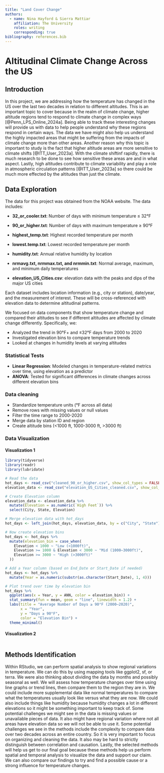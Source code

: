 ```yaml
---
title: "Land Cover Change"
authors:
  - name: Nina Hayford & Sierra Mattiar
    affiliation: The University
    roles: writing
    corresponding: true
bibliography: references.bib
---
```


# Altitudinal Climate Change Across the US

## Introduction

In this project, we are addressing how the temperature has changed in the US over the last two decades in relation to different altitudes. This is an important topic to cover because in the realm of climate change, higher altitude regions tend to respond to climate change in complex ways [@Penn_LPS_Online_2024a]. Being able to track these interesting changes will provide us with data to help people understand why these regions respond in certain ways. The data we have might also help us understand the highly impacted areas that might be suffering from the impacts of climate change more than other areas. Another reason why this topic is important to study is the fact that higher altitude areas are more sensitive to climate shifts [@ITT_User_2023a]. With the climate shiftinf rapidly, there is much research to be done to see how sensitive these areas are and in what aspect. Lastly, high altitudes contribute to climate variability and play a role in atmospheric circulation patterns [@ITT_User_2023a] so there could be much more effected by the altitudes than just the climate.

## Data Exploration

The data for this project was obtained from the NOAA website. The data includes:

-   **32_or_cooler.txt**: Number of days with minimum temperature ≤ 32°F

-   **90_or_higher.txt**: Number of days with maximum temperature ≥ 90°F

-   **highest_temp.txt**: Highest recorded temperature per month

-   **lowest.temp.txt**: Lowest recorded temperature per month

-   **humidity.txt**: Annual relative humidity by location

-   **nrmavg.txt, nrmmax.txt, and nrmmin.txt**: Normal average, maximum, and minimum daily temperatures

-   **elevation_US_Cities.csv**: elevation data with the peaks and dips of the major US cities

Each dataset includes location information (e.g., city or station), date/year, and the measurement of interest. These will be cross-referenced with elevation data to determine altitudinal patterns.

We focused on data components that show temperature change and compared their altitudes to see if different altitudes are affected by climate change differently. Specifically, we:

- Analyzed the trend in 90°F+ and ≤32°F days from 2000 to 2020
- Investigated elevation bins to compare temperature trends
- Looked at changes in humidity levels at varying altitudes

### Statistical Tests 
- **Linear Regression**: Modeled changes in temperature-related metrics over time, using elevation as a predictor
- **ANOVA**: Tested for significant differences in climate changes across different elevation bins

### Data cleaning 
- Standardize temperature units (°F across all data)
- Remove rows with missing values or null values 
- Filter the time range to 2000-2020
- Merge data by station ID and region
- Create altitude bins (<1000 ft, 1000-3000 ft, >3000 ft)

### Data Visualization 
#### Visualization 1
```r
library(tidyverse)
library(readr)
library(lubridate)

# Read the data
hot_days <- read_csv("cleaned_90_or_higher.csv", show_col_types = FALSE)
elevation_data <- read_csv("elevation_US_Cities_cleaned.csv", show_col_types = FALSE)

# Create Elevation column
elevation_data <- elevation_data %>%
  mutate(Elevation = as.numeric(`High Feet`)) %>%
  select(City, State, Elevation)

# Merge elevation data with hot_days
hot_days <- left_join(hot_days, elevation_data, by = c("City", "State"))

# Now create elevation bins
hot_days <- hot_days %>%
  mutate(elevation_bin = case_when(
    Elevation < 1000 ~ "Low (<1000ft)",
    Elevation >= 1000 & Elevation < 3000 ~ "Mid (1000–3000ft)",
    Elevation >= 3000 ~ "High (>3000ft)"
  ))

```

```r
# Add a Year column (based on End_Date or Start_Date if needed)
hot_days <- hot_days %>%
  mutate(Year = as.numeric(substr(as.character(Start_Date), 1, 4)))

# Plot trend over time by elevation bin
hot_days %>%
  ggplot(aes(x = Year, y = ANN, color = elevation_bin)) +
  stat_summary(fun = mean, geom = "line", linewidth = 1.2) +
  labs(title = "Average Number of Days ≥ 90°F (2000–2020)",
       x = "Year",
       y = "Days ≥ 90°F",
       color = "Elevation Bin") +
  theme_minimal()
```

#### Visualization 2
```r

```


## Methods Identification

Within RStudio, we can perform spatial analysis to show regional variations in temperature. We can do this by using mapping tools like ggplot2, sf, or terra. We were also thinking about dividing the data by months and possibly seasonal as well. We will assess how temperature changes over time using line graphs or trend lines, then compare them to the region they are in. We could include more supplemental data like normal temperatures to compare what the temperatures usually look like versus what they are now. We could also include things like humidity because humidity changes a lot in different elevations so it might be something important to keep track of. Some potential challenges we might see in the data is missing values or unavailable pieces of data. It also might have regional variation where not all areas have elevation data so we will not be able to use it. Some potential challenges we see in the methods include the complexity to compare data over two decades across an entire country. So it is very important to focus on organizing and cleaning the data. It also may be hard to strictly distinguish between correlation and causation. Lastly, the selected methods will help us get to our final goal because these methods help us perform spatial and temporal analysis to visualize the data and support our claim. We can also compare our findings to try and find a possible cause or a strong influence for temperature changes.
